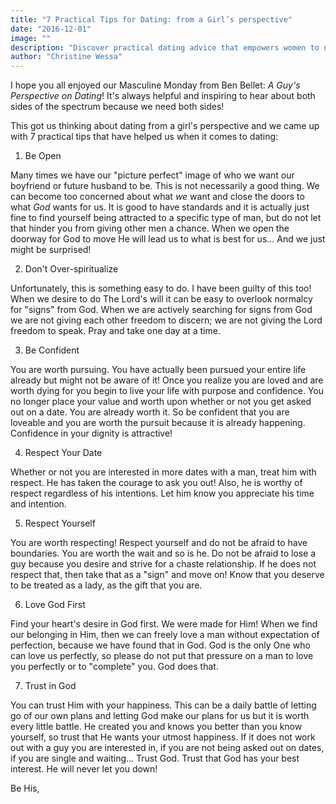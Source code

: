 ```yaml
---
title: "7 Practical Tips for Dating: from a Girl’s perspective"
date: "2016-12-01"
image: ""
description: "Discover practical dating advice that empowers women to navigate relationships with confidence and authenticity"
author: "Christine Wessa"
---
```


I hope you all enjoyed our Masculine Monday from Ben Bellet: *A Guy's Perspective on Dating*! It's always helpful and inspiring to hear about both sides of the spectrum because we need both sides!

This got us thinking about dating from a girl's perspective and we came up with 7 practical tips that have helped us when it comes to dating:

1. Be Open

Many times we have our "picture perfect" image of who we want our boyfriend or future husband to be. This is not necessarily a good thing. We can become too concerned about what *we* want and close the doors to what *God* wants for us. It is good to have standards and it is actually just fine to find yourself being attracted to a specific type of man, but do not let that hinder you from giving other men a chance. When we open the doorway for God to move He will lead us to what is best for us... And we just might be surprised!

2. Don't Over-spiritualize

Unfortunately, this is something easy to do. I have been guilty of this too! When we desire to do The Lord's will it can be easy to overlook normalcy for "signs" from God. When we are actively searching for signs from God we are not giving each other freedom to discern; we are not giving the Lord freedom to speak. Pray and take one day at a time.

3. Be Confident

You are worth pursuing. You have actually been pursued your entire life already but might not be aware of it! Once you realize you are loved and are worth dying for you begin to live your life with purpose and confidence. You no longer place your value and worth upon whether or not you get asked out on a date. You are already worth it. So be confident that you are loveable and you are worth the pursuit because it is already happening. Confidence in your dignity is attractive!

4. Respect Your Date

Whether or not you are interested in more dates with a man, treat him with respect. He has taken the courage to ask you out! Also, he is worthy of respect regardless of his intentions. Let him know you appreciate his time and intention.

5. Respect Yourself

You are worth respecting! Respect yourself and do not be afraid to have boundaries. You are worth the wait and so is he. Do not be afraid to lose a guy because you desire and strive for a chaste relationship. If he does not respect that, then take that as a "sign" and move on! Know that you deserve to be treated as a lady, as the gift that you are.

6. Love God First

Find your heart's desire in God first. We were made for Him! When we find our belonging in Him, then we can freely love a man without expectation of perfection, because we have found that in God. God is the only One who can love us perfectly, so please do not put that pressure on a man to love you perfectly or to "complete" you. God does that.

7. Trust in God

You can trust Him with your happiness. This can be a daily battle of letting go of our own plans and letting God make our plans for us but it is worth every little battle. He created you and knows you better than you know yourself, so trust that He wants your utmost happiness. If it does not work out with a guy you are interested in, if you are not being asked out on dates, if you are single and waiting... Trust God. Trust that God has your best interest. He will never let you down!

Be His,
